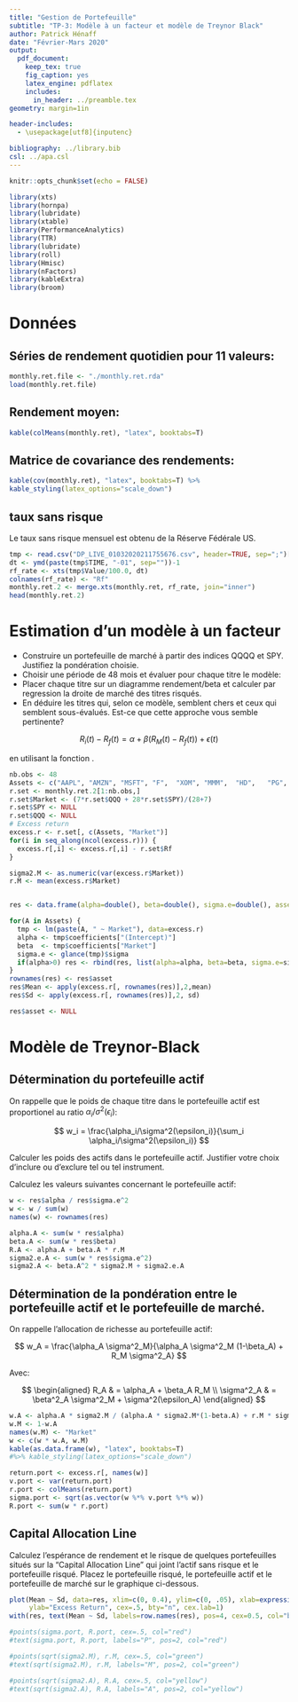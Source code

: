 ```yaml
---
title: "Gestion de Portefeuille"
subtitle: "TP-3: Modèle à un facteur et modèle de Treynor Black"
author: Patrick Hénaff
date: "Février-Mars 2020"
output: 
  pdf_document:
    keep_tex: true
    fig_caption: yes
    latex_engine: pdflatex
    includes:
      in_header: ../preamble.tex
geometry: margin=1in

header-includes:
  - \usepackage[utf8]{inputenc}

bibliography: ../library.bib
csl: ../apa.csl
---
```


```r
knitr::opts_chunk$set(echo = FALSE)

```

```r
library(xts)
library(hornpa)
library(lubridate)
library(xtable)
library(PerformanceAnalytics)
library(TTR)
library(lubridate)
library(roll)
library(Hmisc)
library(nFactors)
library(kableExtra)
library(broom)

```

# Données

## Séries de rendement quotidien pour 11 valeurs:

```r
monthly.ret.file <- "./monthly.ret.rda"
load(monthly.ret.file)
```

## Rendement moyen:

```r
kable(colMeans(monthly.ret), "latex", booktabs=T)
```

## Matrice de covariance des rendements:

```r
kable(cov(monthly.ret), "latex", booktabs=T) %>%
kable_styling(latex_options="scale_down")
```

## taux sans risque

Le taux sans risque mensuel est obtenu de la Réserve Fédérale US.

```r
tmp <- read.csv("DP_LIVE_01032020211755676.csv", header=TRUE, sep=";")[, c("TIME", "Value")]
dt <- ymd(paste(tmp$TIME, "-01", sep=""))-1
rf_rate <- xts(tmp$Value/100.0, dt)
colnames(rf_rate) <- "Rf"
monthly.ret.2 <- merge.xts(monthly.ret, rf_rate, join="inner")
head(monthly.ret.2)
```

# Estimation d'un modèle à un facteur

- Construire un portefeuille de marché à partir des indices QQQQ et SPY. Justifiez la pondération choisie.
- Choisir une période de 48 mois et évaluer pour chaque titre le modèle:
- Placer chaque titre sur un diagramme rendement/beta et calculer par regression la droite de marché des titres risqués. 
- En déduire les titres qui, selon ce modèle, semblent chers et ceux qui semblent sous-évalués. Est-ce que cette approche vous semble pertinente?

$$
R_i(t) - R_f(t) = \alpha + \beta (R_M(t) - R_f(t)) + \epsilon(t)
$$

en utilisant la fonction \texttt{lm}.

```r
nb.obs <- 48
Assets <- c("AAPL", "AMZN", "MSFT", "F",  "XOM", "MMM",  "HD",   "PG",   "KO")
r.set <- monthly.ret.2[1:nb.obs,] 
r.set$Market <- (7*r.set$QQQ + 28*r.set$SPY)/(28+7) 
r.set$SPY <- NULL
r.set$QQQ <- NULL
# Excess return
excess.r <- r.set[, c(Assets, "Market")]
for(i in seq_along(ncol(excess.r))) {
  excess.r[,i] <- excess.r[,i] - r.set$Rf
}

sigma2.M <- as.numeric(var(excess.r$Market))
r.M <- mean(excess.r$Market)


res <- data.frame(alpha=double(), beta=double(), sigma.e=double(), asset=character())

for(A in Assets) {
  tmp <- lm(paste(A, " ~ Market"), data=excess.r)
  alpha <- tmp$coefficients["(Intercept)"]
  beta  <- tmp$coefficients["Market"]
  sigma.e <- glance(tmp)$sigma
  if(alpha>0) res <- rbind(res, list(alpha=alpha, beta=beta, sigma.e=sigma.e, asset=A), stringsAsFactors=FALSE)
}  
rownames(res) <- res$asset
res$Mean <- apply(excess.r[, rownames(res)],2,mean)
res$Sd <- apply(excess.r[, rownames(res)],2, sd)

res$asset <- NULL
```

# Modèle de Treynor-Black

## Détermination du portefeuille actif

On rappelle que le poids de chaque titre dans le portefeuille actif est proportionel au ratio $\alpha_i/\sigma^2(\epsilon_i)$:

$$
w_i = \frac{\alpha_i/\sigma^2(\epsilon_i)}{\sum_i \alpha_i/\sigma^2(\epsilon_i)}
$$

Calculer les poids des actifs dans le portefeuille actif. Justifier votre choix d'inclure ou d'exclure tel ou tel instrument.


Calculez les valeurs suivantes concernant le portefeuille actif:

\begin{description}
\item[$R_A$] Excess de rendement
\item[$\alpha_A$] alpha du portefeuille actif
\item[$\beta_A$]  beta du portefeuille actif
\item[$\sigma_A$] ecart-type du portefeuille actif
\end{description}

```r
w <- res$alpha / res$sigma.e^2
w <- w / sum(w)
names(w) <- rownames(res)

alpha.A <- sum(w * res$alpha)
beta.A <- sum(w * res$beta)
R.A <- alpha.A + beta.A * r.M
sigma2.e.A <- sum(w * res$sigma.e^2)
sigma2.A <- beta.A^2 * sigma2.M + sigma2.e.A
```

## Détermination de la pondération entre le portefeuille actif et le portefeuille de marché.

On rappelle l'allocation de richesse au portefeuille actif:

$$
w_A = \frac{\alpha_A \sigma^2_M}{\alpha_A \sigma^2_M (1-\beta_A) + R_M \sigma^2_A}
$$

Avec:

$$
\begin{aligned}
R_A & = \alpha_A + \beta_A R_M \\
\sigma^2_A & = \beta^2_A \sigma^2_M + \sigma^2(\epsilon_A)
\end{aligned}
$$

```r
w.A <- alpha.A * sigma2.M / (alpha.A * sigma2.M*(1-beta.A) + r.M * sigma2.A)
w.M <- 1-w.A
names(w.M) <- "Market"
w <- c(w * w.A, w.M)
kable(as.data.frame(w), "latex", booktabs=T)
#%>% kable_styling(latex_options="scale_down")
```

```r
return.port <- excess.r[, names(w)] 
v.port <- var(return.port)
r.port <- colMeans(return.port)
sigma.port <- sqrt(as.vector(w %*% v.port %*% w))
R.port <- sum(w * r.port)
```

## Capital Allocation Line

Calculez l'espérance de rendement et le risque de quelques portefeuilles situés sur la "Capital Allocation Line" qui joint l'actif sans risque et le portefeuille risqué. Placez le portefeuille risqué, le portefeuille actif et le portefeuille de marché sur le graphique ci-dessous.

```r
plot(Mean ~ Sd, data=res, xlim=c(0, 0.4), ylim=c(0, .05), xlab=expression(sigma),
     ylab="Excess Return", cex=.5, bty="n", cex.lab=1)
with(res, text(Mean ~ Sd, labels=row.names(res), pos=4, cex=0.5, col="blue"))

#points(sigma.port, R.port, cex=.5, col="red")
#text(sigma.port, R.port, labels="P", pos=2, col="red")

#points(sqrt(sigma2.M), r.M, cex=.5, col="green")
#text(sqrt(sigma2.M), r.M, labels="M", pos=2, col="green")

#points(sqrt(sigma2.A), R.A, cex=.5, col="yellow")
#text(sqrt(sigma2.A), R.A, labels="A", pos=2, col="yellow")

```

